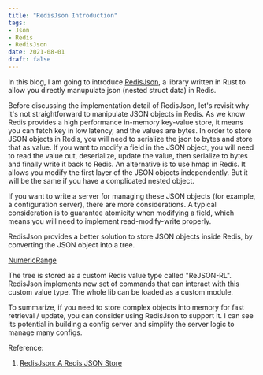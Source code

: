 ```yaml
---
title: "RedisJson Introduction"
tags:
- Json
- Redis
- RedisJson
date: 2021-08-01
draft: false
---
```


In this blog, I am going to introduce [RedisJson](https://github.com/RedisJSON/RedisJSON), a library written in Rust to allow you directly manupulate json (nested struct data) in Redis.

Before discussing the implementation detail of RedisJson, let's revisit why it's not straightforward to manipulate JSON objects in Redis. As we know Redis provides a high performance in-memory key-value store, it means you can fetch key in low latency, and the values are bytes. In order to store JSON objects in Redis, you will need to serialize the json to bytes and store that as value. If you want to modify a field in the JSON object, you will need to read the value out, deserialize, update the value, then serialize to bytes and finally write it back to Redis. An alternative is to use hmap in Redis. It allows you modify the first layer of the JSON objects independently. But it will be the same if you have a complicated nested object.

If you want to write a server for managing these JSON objects (for example, a configuration server), there are more considerations. A typical consideration is to guarantee atomicity when modifying a field, which means you will need to implement read-modify-write properly.

RedisJson provides a better solution to store JSON objects inside Redis, by converting the JSON object into a tree.

[NumericRange](/static/images/blog/redis-json/rejson-tree.png)

The tree is stored as a custom Redis value type called "ReJSON-RL". RedisJson implements new set of commands that can interact with this custom value type. The whole lib can be loaded as a custom module.

To summarize, if you need to store complex objects into memory for fast retrieval / update, you can consider using RedisJson to support it. I can see its potential in building a config server and simplify the server logic to manage many configs.

Reference:

1. [RedisJson: A Redis JSON Store](https://redislabs.com/blog/redis-as-a-json-store/)
